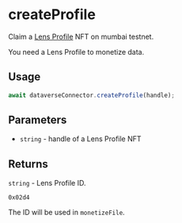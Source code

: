 
# createProfile

Claim a [Lens Profile](https://docs.lens.xyz/docs/profile) NFT on mumbai testnet.

<Callout type="info">You need a Lens Profile to monetize data.</Callout>

## Usage

```js
await dataverseConnector.createProfile(handle);
```

## Parameters

- `string` - handle of a Lens Profile NFT

## Returns

`string` - Lens Profile ID.

```text
0x02d4
```

The ID will be used in `monetizeFile`.
